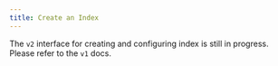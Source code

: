 ```yaml
---
title: Create an Index
---
```


The `v2` interface for creating and configuring index is still in progress. Please refer to the `v1` docs.
